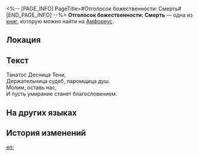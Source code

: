 <%-- [PAGE_INFO]
PageTitle=#Отголосок божественности: Смерть#
[END_PAGE_INFO] --%>
{{Дополнить}}
{{Книга Инфобокс
|id           = 516
|Название     = 
|Изображение  = Предмет Отголосок божественности- Смерть.png
|Мир          = Амфореус
|Томов        = 1
|Автор        = <!--нужно добавить-->
|Описание     = Воспоминания о чудесах титана. Лишь те, кому было даровано благословение, способны услышать священное эхо... Слушайте! Из неспокойных вод Реки душ доносится шёпот блуждающих духов.
|Том1         = {{tx}}
|Источник1    = {{tx|Отсутствует источник}}
|Персонажи    = 
|Фракции      = 
}}
'''Отголосок божественности: Смерть''' — одна из [[Книги|книг]], которую можно найти на [[Амфореус]].

==Локация==
{{Отметка карты|<!--название карты-->|<!--id отметки-->}}

==Текст==
Танатос Десница Тени,<br />
Держательница судеб, паромщица душ.<br />
Молим, оставь нас,<br />
И пусть умирание станет благословением.

==На других языках==
{{На других языках
|en   = Divine Echo: Death
|zhs  = 神性的回响：死亡
|zht  = 神性的迴響：死亡
|ja   = 神性の反響：死
|ko   = 신성의 메아리: 죽음
|es   = Eco divino: la Muerte
|fr   = Écho divin&nbsp;: Mort
|ru   = Отголосок божественности: Смерть
|th   = แว่วเสียงศักดิ์สิทธิ์: ความตาย
|vi   = Tiếng Vọng Thần Tính: Tử Vong
|de   = Göttliches Echo: Tod
|id   = Gema Ilahi: Kematian
|pt   = Eco Divino: Morte
}}

==История изменений==
{{История изменений|3.5}}

[[en:]]